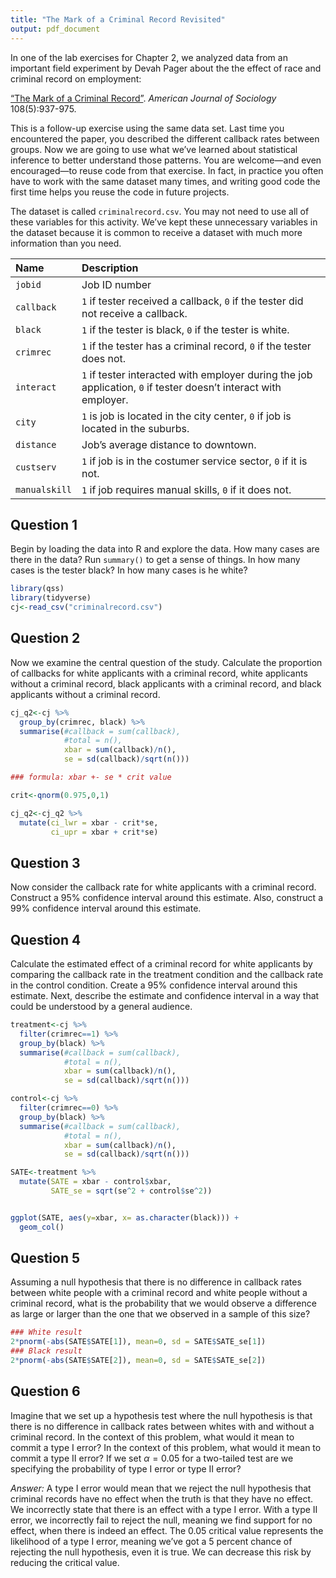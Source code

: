 ---
title: "The Mark of a Criminal Record Revisited"
output: pdf_document
---

In one of the lab exercises for Chapter 2, we analyzed data from an important field experiment by Devah Pager about the the effect of race and criminal record on employment: 

["The Mark of a Criminal Record"](https://dx.doi.org/10.1086/374403). *American Journal of Sociology* 108(5):937-975.  

This is a follow-up exercise using the same data set.  Last time you encountered the paper, you described the different callback rates between groups. Now we are going to use what we've learned about statistical inference to better understand those patterns.  You are welcome---and even encouraged---to reuse code from that exercise.  In fact, in practice you often have to work with the same dataset many times, and writing good code the first time helps you reuse the code in future projects.

The dataset is called `criminalrecord.csv`.  You may not need to use all of these variables for this activity.  We've kept these unnecessary variables in the dataset because it is common to receive a dataset with much more information than you need.

---------------------------------------------------------------------------------------------------------
Name                 Description
-------------------- ------------------------------------------------------------------------------------
`jobid`              Job ID number 

`callback`           `1` if tester received a callback, `0` if the tester did not receive a callback.

`black`              `1` if the tester is black, `0` if the tester is white.

`crimrec`            `1` if the tester has a criminal record, `0` if the tester does not.      

`interact`           `1` if tester interacted with employer during the job application, `0` if tester doesn't interact with employer.

`city`               `1` is job is located in the city center, `0` if job is located in the suburbs. 

`distance`           Job’s average distance to downtown.

`custserv`           `1` if job is in the costumer service sector, `0` if it is not.

`manualskill`        `1` if job requires manual skills, `0` if it does not.

----------------------------------------------------------------------------------------------------------

## Question 1

Begin by loading the data into R and explore the data. How many cases are there in the data?  Run `summary()` to get a sense of things. In how many cases is the tester black? In how many cases is he white? 

```{r}
library(qss)
library(tidyverse)
cj<-read_csv("criminalrecord.csv")
```


## Question 2

Now we examine the central question of the study. Calculate the proportion of callbacks for white applicants with a criminal record, white applicants without a criminal record, black applicants with a criminal record, and black applicants without a criminal record.

```{r}
cj_q2<-cj %>% 
  group_by(crimrec, black) %>% 
  summarise(#callback = sum(callback),
            #total = n(),
            xbar = sum(callback)/n(),
            se = sd(callback)/sqrt(n()))

### formula: xbar +- se * crit value

crit<-qnorm(0.975,0,1)

cj_q2<-cj_q2 %>% 
  mutate(ci_lwr = xbar - crit*se,
         ci_upr = xbar + crit*se)


```

## Question 3

Now consider the callback rate for white applicants with a criminal record.  Construct a 95% confidence interval around this estimate.  Also, construct a 99% confidence interval around this estimate.

## Question 4

Calculate the estimated effect of a criminal record for white applicants by comparing the callback rate in the treatment condition and the callback rate in the control condition.  Create a 95% confidence interval around this estimate.  Next, describe the estimate and confidence interval in a way that could be understood by a general audience.

```{r}
treatment<-cj %>% 
  filter(crimrec==1) %>% 
  group_by(black) %>% 
  summarise(#callback = sum(callback),
            #total = n(),
            xbar = sum(callback)/n(),
            se = sd(callback)/sqrt(n()))  

control<-cj %>% 
  filter(crimrec==0) %>% 
  group_by(black) %>% 
  summarise(#callback = sum(callback),
            #total = n(),
            xbar = sum(callback)/n(),
            se = sd(callback)/sqrt(n()))  

SATE<-treatment %>% 
  mutate(SATE = xbar - control$xbar,
         SATE_se = sqrt(se^2 + control$se^2))


ggplot(SATE, aes(y=xbar, x= as.character(black))) + 
  geom_col() 

```


## Question 5

Assuming a null hypothesis that there is no difference in callback rates between white people with a criminal record and white people without a criminal record, what is the probability that we would observe a difference as large or larger than the one that we observed in a sample of this size?  

```{r}
### White result
2*pnorm(-abs(SATE$SATE[1]), mean=0, sd = SATE$SATE_se[1])
### Black result
2*pnorm(-abs(SATE$SATE[2]), mean=0, sd = SATE$SATE_se[2])
```


## Question 6

Imagine that we set up a hypothesis test where the null hypothesis is that there is no difference in callback rates between whites with and without a criminal record.  In the context of this problem, what would it mean to commit a type I error?  In the context of this problem, what would it mean to commit a type II error?  If we set $\alpha = 0.05$ for a two-tailed test are we specifying the probability of type I error or type II error?


*Answer:* A type I error would mean that we reject the null hypothesis that criminal records have no effect when the truth is that they have no effect. We incorrectly state that there is an effect with a type I error. With a type II error, we incorrectly fail to reject the null, meaning we find support for no effect, when there is indeed an effect. The 0.05 critical value represents the likelihood of a type I error, meaning we've got a 5 percent chance of rejecting the null hypothesis, even it is true. We can decrease this risk by reducing the critical value.
